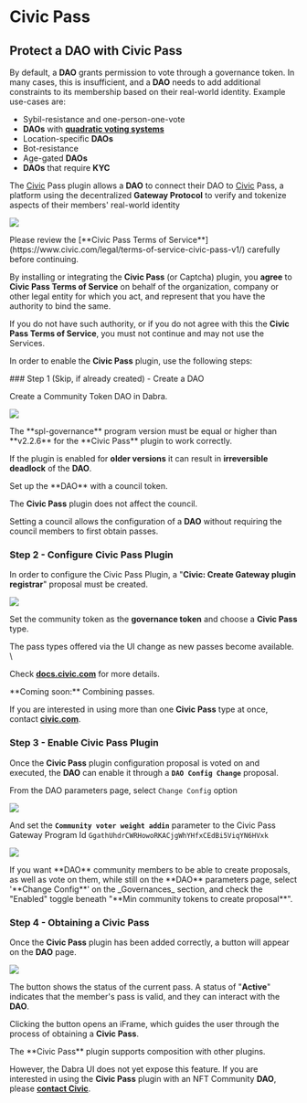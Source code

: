 
# Civic Pass

## Protect a DAO with Civic Pass

By default, a **DAO** grants permission to vote through a governance token. In many cases, this is insufficient, and a **DAO** needs to add additional constraints to its membership based on their real-world identity. Example use-cases are:

* Sybil-resistance and one-person-one-vote
* **DAOs** with [**quadratic voting systems**](https://en.wikipedia.org/wiki/Quadratic\_voting)
* Location-specific **DAOs**
* Bot-resistance
* Age-gated **DAOs**
* **DAOs** that require **KYC**

The [Civic](https://www.civic.com/) Pass plugin allows a **DAO** to connect their DAO to [Civic](https://www.civic.com/) Pass, a platform using the decentralized **Gateway Protocol** to verify and tokenize aspects of their members' real-world identity

![](https://296656056-files.gitbook.io/~/files/v0/b/gitbook-x-prod.appspot.com/o/spaces%2FDpqMXquEKUvr1Me1kPpW%2Fuploads%2FsqMz4uFANTu9T77t4X2p%2FHow-CP-Works.png?alt=media&#x26;token=df3113b7-de39-407e-a5c0-0c15d3501c79)

<Callout type="info" emoji="ℹ️">
Please review the [**Civic Pass Terms of Service**](https://www.civic.com/legal/terms-of-service-civic-pass-v1/) carefully before continuing.

By installing or integrating the **Civic Pass** (or Captcha) plugin, you **agree** to **Civic Pass Terms of Service** on behalf of the organization, company or other legal entity for which you act, and represent that you have the authority to bind the same.

If you do not have such authority, or if you do not agree with this the **Civic Pass Terms of Service**, you must not continue and may not use the Services.
</Callout>


In order to enable the **Civic Pass** plugin, use the following steps:

<Steps>
### Step 1 (Skip, if already created) - Create a DAO

Create a Community Token DAO in Dabra.

![](../source/civicpass/civicpass1.png)

<Callout type="error" emoji="🚨">
The **spl-governance** program version must be equal or higher than **v2.2.6** for the **Civic Pass** plugin to work correctly.

If the plugin is enabled for **older versions** it can result in **irreversible deadlock** of the **DAO**.
</Callout>

<Callout type="info" emoji="ℹ️">
Set up the **DAO** with a council token.

The **Civic Pass** plugin does not affect the council.

Setting a council allows the configuration of a **DAO** without requiring the council members to first obtain passes.
</Callout>

### Step 2 - Configure Civic Pass Plugin

In order to configure the Civic Pass Plugin, a "**Civic: Create Gateway plugin registrar**" proposal must be created.

![](../source/civicpass/civicpass2.png)

Set the community token as the **governance token** and choose a **Civic Pass** type​.

<Callout type="info" emoji="ℹ️">
The pass types offered via the UI change as new passes become available. \

Check [**docs.civic.com**](https://docs.civic.com) for more details.
</Callout>

<Callout type="info" emoji="ℹ️">
**Coming soon:** Combining passes.

If you are interested in using more than one **Civic Pass** type at once, contact [**civic.com**](https://www.civic.com/contact-us/).
</Callout>

### Step 3 - Enable Civic Pass Plugin

Once the **Civic Pass** plugin configuration proposal is voted on and executed, the **DAO** can enable it through a **`DAO Config Change`** proposal.

From the DAO parameters page, select `Change Config` option

![](../source/civicpass/civicpass3.png)

And set the **`Community voter weight addin`** parameter to the Civic Pass Gateway Program Id `GgathUhdrCWRHowoRKACjgWhYHfxCEdBi5ViqYN6HVxk`

![](../source/civicpass/civicpass4.png)

<Callout type="info" emoji="ℹ️">
If you want **DAO** community members to be able to create proposals, as well as vote on them, while still on the **DAO** parameters page, select '**Change Config**' on the _Governances_ section, and check the "Enabled" toggle beneath "**Min community tokens to create proposal**".
</Callout>

### Step 4 - Obtaining a Civic Pass

Once the **Civic Pass** plugin has been added correctly, a button will appear on the **DAO** page.

![](../source/civicpass/civicpass5.png)

The button shows the status of the current pass. A status of "**Active**" indicates that the member's pass is valid, and they can interact with the **DAO**.

Clicking the button opens an iFrame, which guides the user through the process of obtaining a **Civic Pass**.

<Callout type="info" emoji="ℹ️">
The **Civic Pass** plugin supports composition with other plugins.

However, the Dabra UI does not yet expose this feature. If you are interested in using the **Civic Pass** plugin with an NFT Community **DAO**, please [**contact Civic**](https://www.civic.com/contact-us/).&#x20;
</Callout>
</Steps>
